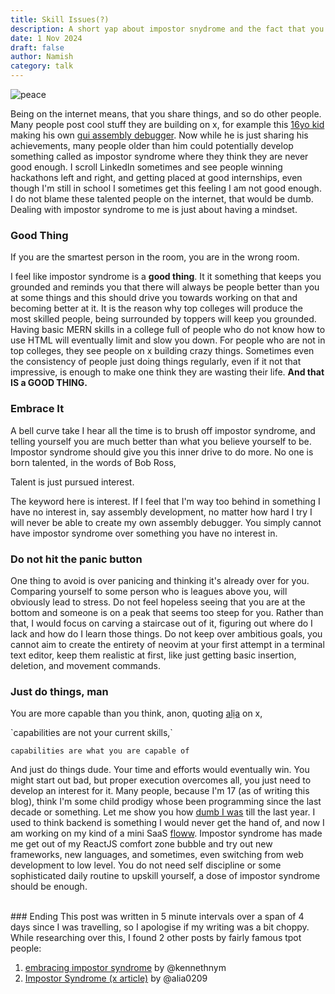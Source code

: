 ```yaml
---
title: Skill Issues(?) 
description: A short yap about impostor snydrome and the fact that you are probably not as dumb as you think. 
date: 1 Nov 2024
draft: false
author: Namish 
category: talk
---
```


![peace](/peace.jpg)

Being on the internet means, that you share things, and so do other people. Many people post cool stuff they are building on x, for example this [16yo kid](https://x.com/rcx86) making his own [gui assembly debugger](https://github.com/ZathuraDbg). Now while he is just sharing his achievements, many people older than him could potentially develop something called as impostor syndrome where they think they are never good enough. I scroll LinkedIn sometimes and see people winning hackathons left and right, and getting placed at good internships, even though I'm still in school I sometimes get this feeling I am not good enough. I do not blame these talented people on the internet, that would be dumb. Dealing with impostor syndrome to me is just about having a mindset.
<br/>
### Good Thing

<div class="p-4 font-mono border-l-2 border-primary bg-mbg my-6">If you are the smartest person in the room, you are in the wrong room.</div>

I feel like impostor syndrome is a **good thing**. It it something that keeps you grounded and reminds you that there will always be people better than you at some things and this should drive you towards working on that and becoming better at it. It is the reason why top colleges will produce the most skilled people, being surrounded by toppers will keep you grounded. Having basic MERN skills in a college full of people who do not know how to use HTML will eventually limit and slow you down. For people who are not in top colleges, they see people on x building crazy things. Sometimes even the consistency of people just doing things regularly, even if it not that impressive, is enough to make one think they are wasting their life. **And that IS a GOOD THING.**
<br/>
### Embrace It 
A bell curve take I hear all the time is to brush off impostor syndrome, and telling yourself you are much better than what you believe yourself to be.
Impostor syndrome should give you this inner drive to do more. No one is born talented, in the words of Bob Ross,  

<div class="p-4 font-mono border-l-2 border-primary bg-mbg my-6">Talent is just pursued interest.</div>

The keyword here is interest. If I feel that I'm way too behind in something I have no interest in, say assembly development, no matter how hard I try I will never be able to create my own assembly debugger. You simply cannot have impostor syndrome over something you have no interest in. 
<br/>
### Do not hit the panic button
One thing to avoid is over panicing and thinking it's already over for you. Comparing yourself to some person who is leagues above you, will obviously lead to stress. Do not feel hopeless seeing that you are at the bottom and someone is on a peak that seems too steep for you. Rather than that, I would focus on carving a staircase out of it, figuring out where do I lack and how do I learn those things. Do not keep over ambitious goals, you cannot aim to create the entirety of neovim at your first attempt in a terminal text editor, keep them realistic at first, like just getting basic insertion, deletion, and movement commands. 
<br/>
### Just do things, man
You are more capable than you think, anon, quoting [alịa](https://x.com/alia0209) on x,

<div class="p-4 font-mono border-l-2 border-primary bg-mbg my-6">
`capabilities are not your current skills,` 

`capabilities are what you are capable of`
</div>

And just do things dude. Your time and efforts would eventually win. You might start out bad, but proper execution overcomes all, you just need to develop an interest for it. Many people, because I'm 17 (as of writing this blog), think I'm some child prodigy whose been programming since the last decade or something. Let me show you how [dumb I was](/blog/how-to-not-make-quiz) till the last year. I used to think backend  is something I would never get the hand of, and now I am working on my kind of a mini SaaS [floww](https://git.new/floww). Impostor syndrome has made me get out of my ReactJS comfort zone bubble and try out new frameworks, new languages, and sometimes, even switching from web development to low level. You do not need self discipline or some sophisticated daily routine to upskill yourself, a dose of impostor syndrome should be enough.

<br/>
### Ending
This post was written in 5 minute intervals over a span of 4 days since I was travelling, so I apologise if my writing was a bit choppy. While researching over this, I found 2 other posts by fairly famous tpot people:

1. [embracing impostor syndrome](https://kennethnym.com/blog/embracing-impostor-syndrome/)  by @kennethnym
2. [Impostor Syndrome (x article)](https://x.com/alia0209/status/1845707732608835903) by @alia0209
